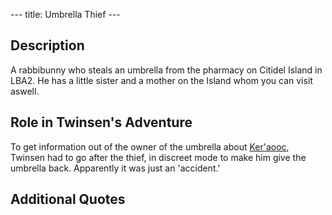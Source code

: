 ---
title: Umbrella Thief
---

{{twinsunica import}}{{Infobox Character
 |image=Umbrella Thief.png
 |race=rabbibunny
 |gender=male
 |size=average
 |age=Young
 |magical=no
 |lba1=
 |lba2=yes
 |alignment=neutral
 |occupation=
 |requires=
 |amount=
 |fam1=
 |fam2=
 |planet=
 |island=
 |building=
}}
{{Quote
 |quote=Mr Twinsen! Could you tell me why you're following me?
 |character=Umbrella Thief}}

==Description==

A rabbibunny who steals an umbrella from the pharmacy on Citidel Island in LBA2. He has a little sister and a mother on the Island whom you can visit aswell.

==Role in Twinsen's Adventure==

To get information out of the owner of the umbrella about [[Ker'aooc]], Twinsen had to go after the thief, in discreet mode to make him give the umbrella back. Apparently it was just an 'accident.'

==Additional Quotes==
{{Quote
 |quote=Not again! What do you want from me now Mr Twinsen?
 |character=Umbrella Thief}}
{{Quote
 |quote=But Mr Twinsen I assure you I don't have your tunic. Maybe you should look at home.
 |character=Umbrella Thief}}
{{Quote
 |quote=But that's my umb...Oh!!! Excuse me I thought it was mine. Boohooo, I'm so embarrassed... I keep making mistakes...
 |character=Umbrella Thief}}
{{Quote
 |quote=Help!!!
 |character=Umbrella Thief}}

<!-- remove these category links when they're all automated by categorizers...
[[Category:Rabbibunnies]]
[[Category:Male characters]]
[[Category:Average characters]]
[[Category:Adult characters]]
[[Category:Citadel Island inhabitants]] -->